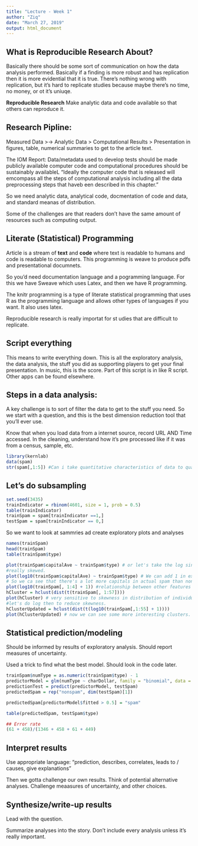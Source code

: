 ```yaml
---
title: "Lecture - Week 1"
author: "Ziq"
date: "March 27, 2019"
output: html_document
---
```


## What is Reproducible Research About?

Basically there should be some sort of communication on how the data analysis performed. Basically if a finding is more robust and has replication then it is more evidential that it is true. There's nothing wrong with replication, but it's hard to replicate studies because maybe there's no time, no money, or ot it's uniuqe.

**Reproducible Research** Make analytic data and code available so that others can reproduce it. 

## Research Pipline:

Measured Data >-> Analytic Data > Computational Results > Presentation in figures, table, numerical summaries to get to the article text.

The IOM Report:
Data/metadata used to develop tests should be made publicly available
computer code and computational procedures should be sustainably availableL
"Ideally the computer code that is released will emcompass all the steps of computational analysis including all the data preprocessing steps that haveb een described in this chapter."

So we need analytic data, analytical code, docmentation of code and data, and standard meanas of distribution.

Some of the challenges are that readers don't have the same amount of resources such as computing output.

## Literate (Statistical) Programming

Article is a stream of **text** and **code** where text is readable to humans and code is readable to computers. This programming is weave to produce pdfs and presentational documnets.

So you'd need documentation language and a pogramming language. For this we have Sweave which uses Latex, and then we have R programming.

The knitr programming is a type of literate statistical programming that uses R as the programming language and allows other types of languages if you want. It also uses latex.

Reproducible research is really importat for st udies that are difficult to replicate. 

## Script everything

This means to write everything down. This is all the exploratory analysis, the data analysis, the stuff you did as supporting players to get your final presentation. In music, this is the score. Part of this script is in like R script. Other apps can be found elsewhere.

## Steps in a data analysis:

A key challenge is to sort of filter the data to get to the stuff you need. So we start with a question, and this is the best dimension reduction tool that you'll ever use.

Know that when you load data from a internet source, record URL AND Time accessed. In the cleaning, understand how it's pre processed like if it was from a census, sample, etc.

```r
library(kernlab)
data(spam)
str(spam[,1:5]) #Can i take quantitative characteristics of data to qualify as spam or not?
```

## Let's do subsampling

```r
set.seed(3435)
trainIndicator = rbinom(4601, size = 1, prob = 0.5)
table(trainIndicator)
trainSpam = spam[trainIndicator ==1,]
testSpam = spam[trainIndicator == 0,]
```


So we want to look at sammries ad create exploratory plots and analyses

```r
names(trainSpam)
head(trainSpam)
table(trainSpam$type)
```

```r
plot(trainSpam$capitalAve ~ trainSpam$type) # or let's take the log since the data is already
#really skewed.
plot(log10(trainSpam$capitalAve) ~ trainSpam$type) # We can add 1 in exploratory data analysis since al ot of numbers are 0
# So we ca see that there's a lot more capitals in actual spam than non-spam.
plot(log10(trainSpam[, 1:4] + 1)) #relationship between other features
hCluster = hclust(dist(t(trainSpam[, 1:57])))
plot(hCluster) # very sensitive to skewness in distribution of individual variables
#let's do log then to reduce skewness.
hClusterUpdated = hclust(dist(t(log10(trainSpam[,1:55] + 1))))
plot(hClusterUpdated) # now we can see some more interesting clusters.
```

## Statistical prediction/modeling

Should be informed by results of exploratory analysis. Should report measures of uncertainty.

Used a trick to find what the best model. Should look in the code later.
```r
trainSpam$numType = as.numeric(trainSpam$type) - 1
predictorModel = glm(numType ~ charDollar, family = "binomial", data = trainSpam)
predictionTest = predict(predictorModel, testSpam)
predictedSpam = rep("nonspam", dim(testSpam)[1])

predictedSpam[predictorModel$fitted > 0.5] = "spam"

table(predictedSpam, testSpam$type)

## Error rate
(61 + 458)/(1346 + 458 + 61 + 449)
```

## Interpret results

Use appropriate language: "prediction, describes, correlates, leads to / causes, give explanations"

Then we gotta challenge our own results. Think of potential alternative analyses. Challenge meaasures of uncertainty, and other choices.

## Synthesize/write-up results

Lead with the question.

Summarize analyses into the story. Don't include every analysis unless it's really important.

